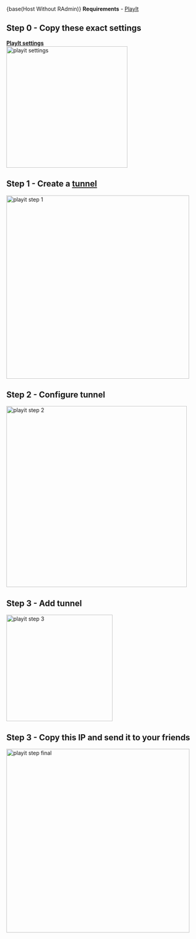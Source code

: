 {base(Host Without RAdmin)}
**Requirements**
- [PlayIt](https://playit.gg/downloads/playit-0.8.3-beta-signed.exe)

## Step 0 - Copy these exact settings
**[PlayIt settings](https://playit.gg/account/settings)**
<br>
<img src="../assets/playitparams.png" alt="playit settings" width="316">

## Step 1 - Create a [tunnel](https://playit.gg/account/tunnels)

<img src="../assets/playitstep1.png" alt="playit step 1" width="477">
<br>

## Step 2 - Configure tunnel
<img src="../assets/playitstep2.png" alt="playit step 2" width="471">
<br>

## Step 3 - Add tunnel

<img src="../assets/playitstep3.png" alt="playit step 3" width="277">
<br>

## Step 3 - Copy this IP and send it to your friends

<img src="../assets/playitstepfinal.png" alt="playit step final" width="478">